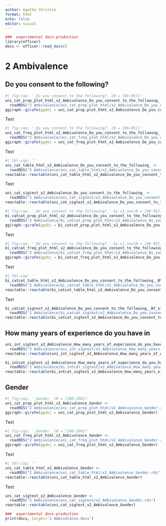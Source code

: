 ```yaml
---
author: Agatha Christie
format: html
echo: false
editor: visual
---
```


```r
###  experimental docx-production
library(officer)
docx <- officer::read_docx()
```

# 2 Ambivalence

## Do you consent to the following?

::: {.content-visible when-format="html"}
```r
#| fig-cap: '_Do you consent to the following?_ (N = [86-95])'
uni_cat_prop_plot_html_x2_Ambivalence_Do_you_consent_to_the_following_ <- 
  readRDS("2 Ambivalence/uni_cat_prop_plot_html/x2_Ambivalence_Do_you_consent_to_the_following_.rds")
ggiraph::girafe(ggobj = uni_cat_prop_plot_html_x2_Ambivalence_Do_you_consent_to_the_following_)
```
:::

Text

::: {.content-visible when-format="html"}
```r
#| fig-cap: '_Do you consent to the following?_ (N = [86-95])'
uni_cat_freq_plot_html_x2_Ambivalence_Do_you_consent_to_the_following_ <- 
  readRDS("2 Ambivalence/uni_cat_freq_plot_html/x2_Ambivalence_Do_you_consent_to_the_following_.rds")
ggiraph::girafe(ggobj = uni_cat_freq_plot_html_x2_Ambivalence_Do_you_consent_to_the_following_)
```
:::

Text

::: {.content-visible when-format="html"}
```r
#| tbl-cap: ''
uni_cat_table_html_x2_Ambivalence_Do_you_consent_to_the_following_ <- 
  readRDS("2 Ambivalence/uni_cat_table_html/x2_Ambivalence_Do_you_consent_to_the_following_.rds")
reactable::reactable(uni_cat_table_html_x2_Ambivalence_Do_you_consent_to_the_following_)
```
:::

Text

```r
uni_cat_sigtest_x2_Ambivalence_Do_you_consent_to_the_following_ <- 
  readRDS("2 Ambivalence/uni_cat_sigtest/x2_Ambivalence_Do_you_consent_to_the_following_.rds")
reactable::reactable(uni_cat_sigtest_x2_Ambivalence_Do_you_consent_to_the_following_)
```

::: {.content-visible when-format="html"}
```r
#| fig-cap: '_Do you consent to the following?_  by x1_sex(N = [86-95])'
bi_catcat_prop_plot_html_x2_Ambivalence_Do_you_consent_to_the_following__BY_x1_sex <- 
  readRDS("2 Ambivalence/bi_catcat_prop_plot_html/x2_Ambivalence_Do_you_consent_to_the_following__BY_x1_sex.rds")
ggiraph::girafe(ggobj = bi_catcat_prop_plot_html_x2_Ambivalence_Do_you_consent_to_the_following__BY_x1_sex)
```
:::

Text

::: {.content-visible when-format="html"}
```r
#| fig-cap: '_Do you consent to the following?_  by x1_sex(N = [86-95])'
bi_catcat_freq_plot_html_x2_Ambivalence_Do_you_consent_to_the_following__BY_x1_sex <- 
  readRDS("2 Ambivalence/bi_catcat_freq_plot_html/x2_Ambivalence_Do_you_consent_to_the_following__BY_x1_sex.rds")
ggiraph::girafe(ggobj = bi_catcat_freq_plot_html_x2_Ambivalence_Do_you_consent_to_the_following__BY_x1_sex)
```
:::

Text

::: {.content-visible when-format="html"}
```r
#| tbl-cap: ''
bi_catcat_table_html_x2_Ambivalence_Do_you_consent_to_the_following__BY_x1_sex <- 
  readRDS("2 Ambivalence/bi_catcat_table_html/x2_Ambivalence_Do_you_consent_to_the_following__BY_x1_sex.rds")
reactable::reactable(bi_catcat_table_html_x2_Ambivalence_Do_you_consent_to_the_following__BY_x1_sex)
```
:::

Text

```r
bi_catcat_sigtest_x2_Ambivalence_Do_you_consent_to_the_following__BY_x1_sex <- 
  readRDS("2 Ambivalence/bi_catcat_sigtest/x2_Ambivalence_Do_you_consent_to_the_following__BY_x1_sex.rds")
reactable::reactable(bi_catcat_sigtest_x2_Ambivalence_Do_you_consent_to_the_following__BY_x1_sex)
```

## How many years of experience do you have in

```r
uni_int_sigtest_x2_Ambivalence_How_many_years_of_experience_do_you_have_in <- 
  readRDS("2 Ambivalence/uni_int_sigtest/x2_Ambivalence_How_many_years_of_experience_do_you_have_in.rds")
reactable::reactable(uni_int_sigtest_x2_Ambivalence_How_many_years_of_experience_do_you_have_in)
```

```r
bi_intcat_sigtest_x2_Ambivalence_How_many_years_of_experience_do_you_have_in_BY_x1_sex <- 
  readRDS("2 Ambivalence/bi_intcat_sigtest/x2_Ambivalence_How_many_years_of_experience_do_you_have_in_BY_x1_sex.rds")
reactable::reactable(bi_intcat_sigtest_x2_Ambivalence_How_many_years_of_experience_do_you_have_in_BY_x1_sex)
```

## Gender

::: {.content-visible when-format="html"}
```r
#| fig-cap: '_Gender_ (N = [100-100])'
uni_cat_prop_plot_html_x2_Ambivalence_Gender <- 
  readRDS("2 Ambivalence/uni_cat_prop_plot_html/x2_Ambivalence_Gender.rds")
ggiraph::girafe(ggobj = uni_cat_prop_plot_html_x2_Ambivalence_Gender)
```
:::

Text

::: {.content-visible when-format="html"}
```r
#| fig-cap: '_Gender_ (N = [100-100])'
uni_cat_freq_plot_html_x2_Ambivalence_Gender <- 
  readRDS("2 Ambivalence/uni_cat_freq_plot_html/x2_Ambivalence_Gender.rds")
ggiraph::girafe(ggobj = uni_cat_freq_plot_html_x2_Ambivalence_Gender)
```
:::

Text

::: {.content-visible when-format="html"}
```r
#| tbl-cap: ''
uni_cat_table_html_x2_Ambivalence_Gender <- 
  readRDS("2 Ambivalence/uni_cat_table_html/x2_Ambivalence_Gender.rds")
reactable::reactable(uni_cat_table_html_x2_Ambivalence_Gender)
```
:::

Text

```r
uni_cat_sigtest_x2_Ambivalence_Gender <- 
  readRDS("2 Ambivalence/uni_cat_sigtest/x2_Ambivalence_Gender.rds")
reactable::reactable(uni_cat_sigtest_x2_Ambivalence_Gender)
```

```r
###  experimental docx-production
print(docx, target='2 Ambivalence.docx')
```
